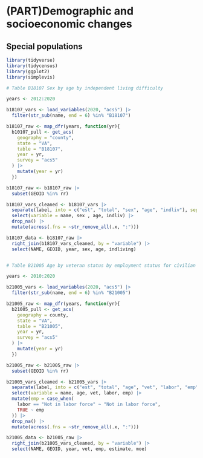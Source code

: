 # (PART)Demographic and socioeconomic changes {.unnumbered}

## Special populations{#part-1-4}

```r

library(tidyverse)
library(tidycensus)
library(ggplot2)
library(simplevis)

```


```r

# Table B18107 Sex by age by independent living difficulty

years <- 2012:2020

b18107_vars <- load_variables(2020, "acs5") |> 
  filter(str_sub(name, end = 6) %in% "B18107")

b18107_raw <- map_dfr(years, function(yr){
  b10107_pull <- get_acs(
    geography = "county",
    state = "VA",
    table = "B18107",
    year = yr,
    survey = "acs5"
  ) |> 
    mutate(year = yr)
  })

b18107_raw <- b18107_raw |> 
  subset(GEOID %in% rr)

b18107_vars_cleaned <- b18107_vars |> 
  separate(label, into = c("est", "total", "sex", "age", "indliv"), sep = "!!") |> 
  select(variable = name, sex , age, indliv) |> 
  drop_na() |> 
  mutate(across(.fns = ~str_remove_all(.x, ":")))

b18107_data <- b18107_raw |> 
  right_join(b18107_vars_cleaned, by = "variable") |> 
  select(NAME, GEOID, year, sex, age, indliving)



```

```r

# Table B21005 Age by veteran status by employment status for civilian population 18 to 64 years

years <- 2010:2020

b21005_vars <- load_variables(2020, "acs5") |> 
  filter(str_sub(name, end = 6) %in% "B21005")

b21005_raw <- map_dfr(years, function(yr){
  b21005_pull <- get_acs(
    geography = county,
    state = "VA",
    table = "B21005",
    year = yr,
    survey = "acs5"
  ) |> 
    mutate(year = yr)
  })

b21005_raw <- b21005_raw |> 
  subset(GEOID %in% rr)

b21005_vars_cleaned <- b21005_vars |> 
  separate(label, into = c("est", "total", "age", "vet", "labor", "emp"), sep = "!!") |> 
  select(variable = name, age, vet, labor, emp) |> 
  mutate(emp = case_when(
    labor == "Not in labor force" ~ "Not in labor force",
    TRUE ~ emp
  )) |> 
  drop_na() |> 
  mutate(across(.fns = ~str_remove_all(.x, ":")))

b21005_data <- b21005_raw |> 
  right_join(b21005_vars_cleaned, by = "variable") |> 
  select(NAME, GEOID, year, vet, emp, estimate, moe)

```